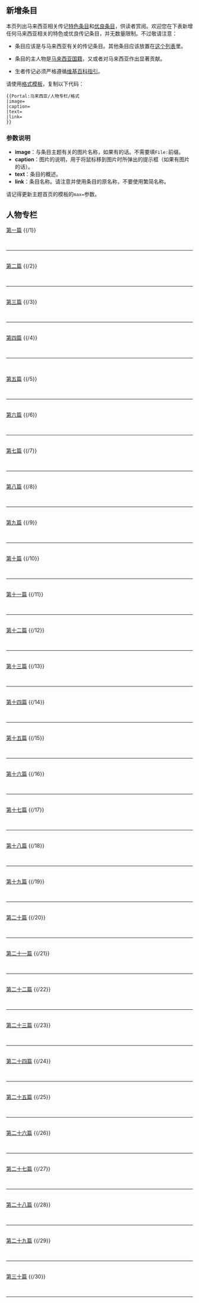 ==新增条目==
本页列出马来西亚相关传记[[维基百科:特色条目|特色条目]]和[[维基百科:优良条目|优良条目]]，供读者赏阅。欢迎您在下表新增任何马来西亚相关的特色或优良传记条目，并无数量限制。不过敬请注意：

*条目应该是与马来西亚有关的传记条目。其他条目应该放置在[[Portal:马来西亚/精选条目|这个列表]]里。

*条目的主人物是[[马来西亚国籍法|马来西亚国籍]]，又或者对马来西亚作出显著贡献。

*生者传记必须严格遵循[[维基百科:生者传记|维基百科指引]]。

请使用[[Portal:马来西亚/人物专栏/格式|格式模板]]，复制以下代码：

<pre>
{{Portal:马来西亚/人物专栏/格式
|image=
|caption=
|text=
|link=
}}
</pre>

===参数说明===
*'''image'''：与条目主题有关的图片名称，如果有的话。不需要填<code>File:</code>前缀。'''{{red|注意：图片必须是自由版权！}}'''
*'''caption'''：图片的说明，用于将鼠标移到图片时所弹出的提示框（如果有图片的话）。
*'''text'''：条目的概述。
*'''link'''：条目名称。请注意并使用条目的原名称，不要使用繁简名称。

请记得更新主题首页的{{tl|Random portal component}}模板的<code>max=</code>参数。

==人物专栏==
[[Portal:马来西亚/人物专栏/1|第一篇]]
{{ed right2|Portal:马来西亚/人物专栏/1}}
{{/1}} <div style="clear: both"></div><br/><hr/><br/>

[[Portal:马来西亚/人物专栏/2|第二篇]]
{{ed right2|Portal:马来西亚/人物专栏/2}}
{{/2}} <div style="clear: both"></div><br/><hr/><br/>

[[Portal:马来西亚/人物专栏/3|第三篇]]
{{ed right2|Portal:马来西亚/人物专栏/3}}
{{/3}} <div style="clear: both"></div><br/><hr/><br/>

[[Portal:马来西亚/人物专栏/4|第四篇]]
{{ed right2|Portal:马来西亚/人物专栏/4}}
{{/4}} <div style="clear: both"></div><br/><hr/><br/>


[[Portal:马来西亚/人物专栏/5|第五篇]]
{{ed right2|Portal:马来西亚/人物专栏/5}}
{{/5}} <div style="clear: both"></div><br/><hr/><br/>

[[Portal:马来西亚/人物专栏/6|第六篇]]
{{ed right2|Portal:马来西亚/人物专栏/6}}
{{/6}} <div style="clear: both"></div><br/><hr/><br/>

[[Portal:马来西亚/人物专栏/7|第七篇]]
{{ed right2|Portal:马来西亚/人物专栏/7}}
{{/7}} <div style="clear: both"></div><br/><hr/><br/>

[[Portal:马来西亚/人物专栏/8|第八篇]]
{{ed right2|Portal:马来西亚/人物专栏/8}}
{{/8}} <div style="clear: both"></div><br/><hr/><br/>

[[Portal:马来西亚/人物专栏/9|第九篇]]
{{ed right2|Portal:马来西亚/人物专栏/9}}
{{/9}} <div style="clear: both"></div><br/><hr/><br/>

[[Portal:马来西亚/人物专栏/10|第十篇]]
{{ed right2|Portal:马来西亚/人物专栏/10}}
{{/10}} <div style="clear: both"></div><br/><hr/><br/>

[[Portal:马来西亚/人物专栏/11|第十一篇]]
{{ed right2|Portal:马来西亚/人物专栏/11}}
{{/11}} <div style="clear: both"></div><br/><hr/><br/>

[[Portal:马来西亚/人物专栏/12|第十二篇]]
{{ed right2|Portal:马来西亚/人物专栏/12}}
{{/12}} <div style="clear: both"></div><br/><hr/><br/>

[[Portal:马来西亚/人物专栏/13|第十三篇]]
{{ed right2|Portal:马来西亚/人物专栏/13}}
{{/13}} <div style="clear: both"></div><br/><hr/><br/>

[[Portal:马来西亚/人物专栏/14|第十四篇]]
{{ed right2|Portal:马来西亚/人物专栏/14}}
{{/14}} <div style="clear: both"></div><br/><hr/><br/>

[[Portal:马来西亚/人物专栏/15|第十五篇]]
{{ed right2|Portal:马来西亚/人物专栏/15}}
{{/15}} <div style="clear: both"></div><br/><hr/><br/>

[[Portal:马来西亚/人物专栏/16|第十六篇]]
{{ed right2|Portal:马来西亚/人物专栏/16}}
{{/16}} <div style="clear: both"></div><br/><hr/><br/>

[[Portal:马来西亚/人物专栏/17|第十七篇]]
{{ed right2|Portal:马来西亚/人物专栏/17}}
{{/17}} <div style="clear: both"></div><br/><hr/><br/>

[[Portal:马来西亚/人物专栏/18|第十八篇]]
{{ed right2|Portal:马来西亚/人物专栏/18}}
{{/18}} <div style="clear: both"></div><br/><hr/><br/>

[[Portal:马来西亚/人物专栏/19|第十九篇]]
{{ed right2|Portal:马来西亚/人物专栏/19}}
{{/19}} <div style="clear: both"></div><br/><hr/><br/>

[[Portal:马来西亚/人物专栏/20|第二十篇]]
{{ed right2|Portal:马来西亚/人物专栏/20}}
{{/20}} <div style="clear: both"></div><br/><hr/><br/>

[[Portal:马来西亚/人物专栏/20|第二十一篇]]
{{ed right2|Portal:马来西亚/人物专栏/21}}
{{/21}} <div style="clear: both"></div><br/><hr/><br/>

[[Portal:马来西亚/人物专栏/20|第二十二篇]]
{{ed right2|Portal:马来西亚/人物专栏/22}}
{{/22}} <div style="clear: both"></div><br/><hr/><br/>

[[Portal:马来西亚/人物专栏/20|第二十三篇]]
{{ed right2|Portal:马来西亚/人物专栏/23}}
{{/23}} <div style="clear: both"></div><br/><hr/><br/>

[[Portal:马来西亚/人物专栏/20|第二十四篇]]
{{ed right2|Portal:马来西亚/人物专栏/24}}
{{/24}} <div style="clear: both"></div><br/><hr/><br/>

[[Portal:马来西亚/人物专栏/20|第二十五篇]]
{{ed right2|Portal:马来西亚/人物专栏/25}}
{{/25}} <div style="clear: both"></div><br/><hr/><br/>

[[Portal:马来西亚/人物专栏/20|第二十六篇]]
{{ed right2|Portal:马来西亚/人物专栏/26}}
{{/26}} <div style="clear: both"></div><br/><hr/><br/>

[[Portal:马来西亚/人物专栏/20|第二十七篇]]
{{ed right2|Portal:马来西亚/人物专栏/27}}
{{/27}} <div style="clear: both"></div><br/><hr/><br/>

[[Portal:马来西亚/人物专栏/20|第二十八篇]]
{{ed right2|Portal:马来西亚/人物专栏/28}}
{{/28}} <div style="clear: both"></div><br/><hr/><br/>

[[Portal:马来西亚/人物专栏/20|第二十九篇]]
{{ed right2|Portal:马来西亚/人物专栏/29}}
{{/29}} <div style="clear: both"></div><br/><hr/><br/>

[[Portal:马来西亚/人物专栏/20|第三十篇]]
{{ed right2|Portal:马来西亚/人物专栏/30}}
{{/30}} <div style="clear: both"></div><br/><hr/><br/>